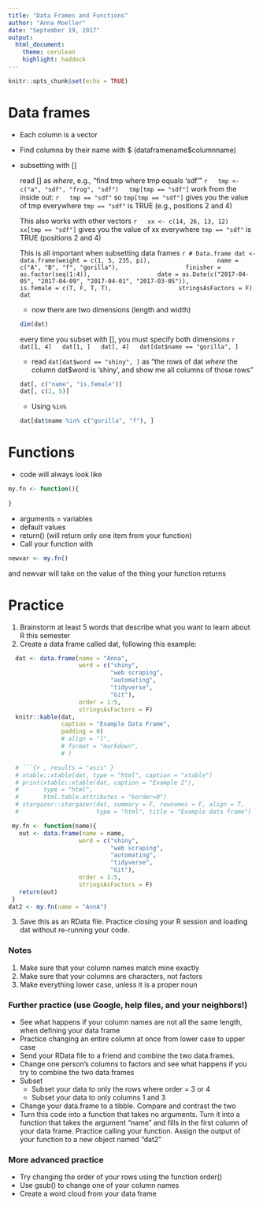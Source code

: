 ```yaml
---
title: "Data Frames and Functions"
author: "Anna Moeller"
date: "September 19, 2017"
output: 
  html_document:
    theme: cerulean
    highlight: haddock
---
```


```r
knitr::opts_chunk$set(echo = TRUE)
```

# Data frames
- Each column is a vector
- Find columns by their name with $ (dataframename$columnname)
- subsetting with []

    read [] as *where*, e.g., "find tmp where tmp equals 'sdf' "
    ```r
    tmp <- c("a", "sdf", "frog", "sdf")
    tmp[tmp == "sdf"]
    ```
    work from the inside out:
    ```r
    tmp == "sdf"
    ```
    so `tmp[tmp == "sdf"]` gives you the value of tmp everywhere `tmp == "sdf" ` is TRUE (e.g., positions 2 and 4)
    
    This also works with other vectors
    ```r
    xx <- c(14, 26, 13, 12)
    xx[tmp == "sdf"]
    ```
    gives you the value of xx everywhere `tmp == "sdf"` is TRUE (positions 2 and 4)
    
    This is all important when subsetting data frames
    ```r
  # Data.frame
  dat <- data.frame(weight = c(1, 5, 235, pi),
                    name = c("A", "B", "f", "gorilla"),
                    finisher = as.factor(seq(1:4)),
                    date = as.Date(c("2017-04-05", "2017-04-09", "2017-04-01", "2017-03-05")),
                    is.female = c(T, F, T, T),
                    stringsAsFactors = F)
    dat
    ```
    - now there are two dimensions (length and width)
    ```r
    dim(dat)
    ```
    every time you subset with [], you must specify both dimensions
    ```r
    dat[1, 4]
    dat[1, ]
    dat[, 4]
    dat[dat$name == "gorilla", ]
    ```
    
    - read `dat[dat$word == "shiny", ]` as "the rows of dat *where* the column dat$word is 'shiny', and show me all columns of those rows"
    ```r
    dat[, c("name", "is.female")]
    dat[, c(2, 5)]
    ```
    - Using `%in%`
    ```r
    dat[dat$name %in% c("gorilla", "f"), ]
    ```

# Functions
- code will always look like
```r
my.fn <- function(){
  
}
```
- arguments = variables
- default values
- return() (will return only one item from your function)
- Call your function with
```r
newvar <- my.fn()
```
and newvar will take on the value of the thing your function returns 

# Practice
1. Brainstorm at least 5 words that describe what you want to learn about R this semester
2. Create a data frame called dat, following this example:

```r
  dat <- data.frame(name = "Anna",
                    word = c("shiny", 
                             "web scraping", 
                             "automating",
                             "tidyverse", 
                             "Git"), 
                    order = 1:5,
                    stringsAsFactors = F)
  knitr::kable(dat, 
               caption = "Example Data Frame", 
               padding = 0)
               # align = "l", 
               # format = "markdown", 
               # )

  # ```{r , results = "asis" }
  # xtable::xtable(dat, type = "html", caption = "xtable")
  # print(xtable::xtable(dat, caption = "Example 2"),
  #       type = "html",
  #       html.table.attributes = "border=0")
  # stargazer::stargazer(dat, summary = F, rownames = F, align = T,
  #                      type = "html", title = "Example data frame")
```
```r
 my.fn <- function(name){
   out <- data.frame(name = name,
                    word = c("shiny", 
                             "web scraping", 
                             "automating",
                             "tidyverse", 
                             "Git"), 
                    order = 1:5,
                    stringsAsFactors = F)
   return(out)
 }
dat2 <- my.fn(name = "AnnA")

```

3. Save this as an RData file. Practice closing your R session and loading dat without re-running your code. 

### Notes
1. Make sure that your column names match mine exactly
2. Make sure that your columns are characters, not factors
3. Make everything lower case, unless it is a proper noun

### Further practice (use Google, help files, and your neighbors!)
- See what happens if your column names are not all the same length, when defining your data frame
- Practice changing an entire column at once from lower case to upper case
- Send your RData file to a friend and combine the two data.frames. 
- Change one person's columns to factors and see what happens if you try to combine the two data frames
- Subset 
    - Subset your data to only the rows where order = 3 or 4
    - Subset your data to only columns 1 and 3
- Change your data.frame to a tibble. Compare and contrast the two
- Turn this code into a function that takes no arguments. Turn it into a function that takes the argument "name" and fills in the first column of your data frame. Practice calling your function. Assign the output of your function to a new object named "dat2"

### More advanced practice
- Try changing the order of your rows using the function order()
- Use gsub() to change one of your column names
- Create a word cloud from your data frame
